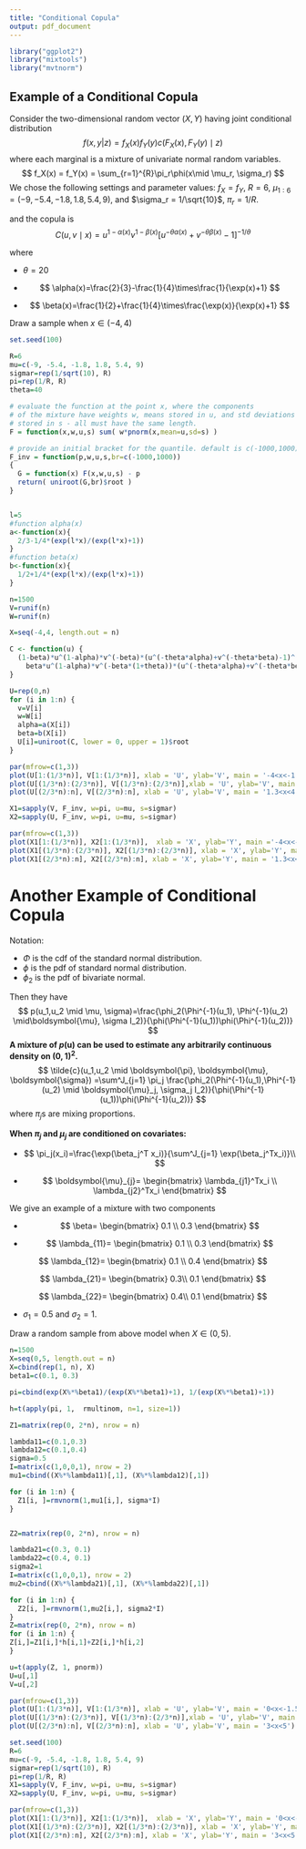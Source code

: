 ```yaml
---
title: "Conditional Copula"
output: pdf_document
---
```


```r
library("ggplot2")
library("mixtools")
library("mvtnorm")
```

## Example of a Conditional Copula


\def\mb #1{\boldsymbol{#1}}

Consider the two-dimensional random vector $(X, Y)$ having joint conditional distribution
$$
f(x,y|z)=f_X(x)f_Y(y)c(F_X(x),F_Y(y)\mid z)
$$
where each marginal is a mixture of univariate normal random variables.
$$
f_X(x) = f_Y(x) = \sum_{r=1}^{R}\pi_r\phi(x\mid \mu_r, \sigma_r)
$$
We chose the following settings and parameter values: $f_X = f_Y$, $R = 6$, $\mu_{1:6} = (-9, -5.4, -1.8, 1.8, 5.4, 9)$, and $\sigma_r = 1/\sqrt{10}$, $\pi_r = 1/R$.

and the copula is
$$
C(u,v \mid x )=u^{1-\alpha(x)}v^{1-\beta(x)}[u^{-\theta\alpha(x)}+v^{-\theta\beta(x)}-1]^{-1/\theta}
$$

where 

- $\theta=20$

- $$
  \alpha(x)=\frac{2}{3}-\frac{1}{4}\times\frac{1}{\exp(x)+1}
  $$

  

- $$
  \beta(x)=\frac{1}{2}+\frac{1}{4}\times\frac{\exp(x)}{\exp(x)+1}
  $$



Draw a sample when $x\in (-4,4)$

```r

set.seed(100)

R=6
mu=c(-9, -5.4, -1.8, 1.8, 5.4, 9)
sigmar=rep(1/sqrt(10), R)
pi=rep(1/R, R)
theta=40

# evaluate the function at the point x, where the components 
# of the mixture have weights w, means stored in u, and std deviations
# stored in s - all must have the same length.
F = function(x,w,u,s) sum( w*pnorm(x,mean=u,sd=s) )

# provide an initial bracket for the quantile. default is c(-1000,1000). 
F_inv = function(p,w,u,s,br=c(-1000,1000))
{
  G = function(x) F(x,w,u,s) - p
  return( uniroot(G,br)$root ) 
}


l=5
#function alpha(x)
a<-function(x){
  2/3-1/4*(exp(l*x)/(exp(l*x)+1))
}
#function beta(x)
b<-function(x){
  1/2+1/4*(exp(l*x)/(exp(l*x)+1))
}

n=1500
V=runif(n)
W=runif(n)

X=seq(-4,4, length.out = n)

C <- function(u) {
  (1-beta)*u^(1-alpha)*v^(-beta)*(u^(-theta*alpha)+v^(-theta*beta)-1)^(-1/theta)+
    beta*u^(1-alpha)*v^(-beta*(1+theta))*(u^(-theta*alpha)+v^(-theta*beta)-1)^(-1/theta-1)-w
}

U=rep(0,n)
for (i in 1:n) {
  v=V[i]
  w=W[i]
  alpha=a(X[i])
  beta=b(X[i])
  U[i]=uniroot(C, lower = 0, upper = 1)$root
}
```


```r
par(mfrow=c(1,3))
plot(U[1:(1/3*n)], V[1:(1/3*n)], xlab = 'U', ylab='V', main = '-4<x<-1.3')
plot(U[(1/3*n):(2/3*n)], V[(1/3*n):(2/3*n)],xlab = 'U', ylab='V', main = '-1.3<x<1.3')
plot(U[(2/3*n):n], V[(2/3*n):n], xlab = 'U', ylab='V', main = '1.3<x<4')
```


```r
X1=sapply(V, F_inv, w=pi, u=mu, s=sigmar)
X2=sapply(U, F_inv, w=pi, u=mu, s=sigmar)

par(mfrow=c(1,3))
plot(X1[1:(1/3*n)], X2[1:(1/3*n)],  xlab = 'X', ylab='Y', main ='-4<x<-1.3')
plot(X1[(1/3*n):(2/3*n)], X2[(1/3*n):(2/3*n)], xlab = 'X', ylab='Y', main =  '-1.3<x<1.3')
plot(X1[(2/3*n):n], X2[(2/3*n):n], xlab = 'X', ylab='Y', main = '1.3<x<4')
```


# Another Example of Conditional Copula

Notation:

- $\Phi$ is the cdf of the standard normal distribution. 
- $\phi$ is the pdf of standard normal distribution.
- $\phi_2$ is the pdf of bivariate normal.

Then they have
$$
p(u_1,u_2 \mid \mu, \sigma)=\frac{\phi_2(\Phi^{-1}(u_1), \Phi^{-1}(u_2)  \mid\mb\mu, \sigma I_2)}{\phi(\Phi^{-1}(u_1))\phi(\Phi^{-1}(u_2))}
$$
**A mixture of $p(\mb u)$ can be used to estimate any arbitrarily continuous density on $(0,1)^2$.**
$$
\tilde{c}(u_1,u_2 \mid \mb \pi, \mb \mu, \mb \sigma) =\sum^J_{j=1} \pi_j \frac{\phi_2(\Phi^{-1}(u_1),\Phi^{-1}(u_2)  \mid \mb\mu_j, \sigma_j I_2)}{\phi(\Phi^{-1}(u_1))\phi(\Phi^{-1}(u_2))}
$$
where $\pi_j$s are mixing proportions.



**When $\pi_j$ and $\mu_j$  are conditioned on covariates:**

- $$
  \pi_j(x_i)=\frac{\exp(\beta_j^T x_i)}{\sum^J_{j=1} \exp(\beta_j^Tx_i)}\\
  $$

- $$
  \mb\mu_{j}=
  \begin{bmatrix}
  \lambda_{j1}^Tx_i \\
  \lambda_{j2}^Tx_i 
  \end{bmatrix}
  $$



We give an example  of a mixture with two components

- $$
  \beta=
  \begin{bmatrix}
  0.1 \\
  0.3
  \end{bmatrix}
  $$

  

- $$
  \lambda_{11}=
  \begin{bmatrix}
  0.1 \\
  0.3
  \end{bmatrix}
 $$
 
 $$
  \lambda_{12}=
  \begin{bmatrix}
  0.1 \\
  0.4
  \end{bmatrix}
  $$

  $$
  \lambda_{21}=
  \begin{bmatrix}
  0.3\\
  0.1 
  \end{bmatrix}
  $$
  
  $$
  \lambda_{22}=
  \begin{bmatrix}
  0.4\\
  0.1 
  \end{bmatrix}
  $$

- $\sigma_1=0.5$ and $\sigma_2=1$.

Draw a random sample from above model when $X\in(0, 5)$.

```r
n=1500
X=seq(0,5, length.out = n)
X=cbind(rep(1, n), X)
beta1=c(0.1, 0.3)

pi=cbind(exp(X%*%beta1)/(exp(X%*%beta1)+1), 1/(exp(X%*%beta1)+1))

h=t(apply(pi, 1,  rmultinom, n=1, size=1))

Z1=matrix(rep(0, 2*n), nrow = n)

lambda11=c(0.1,0.3)
lambda12=c(0.1,0.4)
sigma=0.5
I=matrix(c(1,0,0,1), nrow = 2)
mu1=cbind((X%*%lambda11)[,1], (X%*%lambda12)[,1])

for (i in 1:n) {
  Z1[i, ]=rmvnorm(1,mu1[i,], sigma*I)
}


Z2=matrix(rep(0, 2*n), nrow = n)

lambda21=c(0.3, 0.1)
lambda22=c(0.4, 0.1)
sigma2=1
I=matrix(c(1,0,0,1), nrow = 2)
mu2=cbind((X%*%lambda21)[,1], (X%*%lambda22)[,1])

for (i in 1:n) {
  Z2[i, ]=rmvnorm(1,mu2[i,], sigma2*I)
}
Z=matrix(rep(0, 2*n), nrow = n)
for (i in 1:n) {
Z[i,]=Z1[i,]*h[i,1]+Z2[i,]*h[i,2]
}

u=t(apply(Z, 1, pnorm))
U=u[,1]
V=u[,2]

par(mfrow=c(1,3))
plot(U[1:(1/3*n)], V[1:(1/3*n)], xlab = 'U', ylab='V', main = '0<x<-1.5')
plot(U[(1/3*n):(2/3*n)], V[(1/3*n):(2/3*n)],xlab = 'U', ylab='V', main = '1.5<x<3')
plot(U[(2/3*n):n], V[(2/3*n):n], xlab = 'U', ylab='V', main = '3<x<5')
```


```r
set.seed(100)
R=6
mu=c(-9, -5.4, -1.8, 1.8, 5.4, 9)
sigmar=rep(1/sqrt(10), R)
pi=rep(1/R, R)
X1=sapply(V, F_inv, w=pi, u=mu, s=sigmar)
X2=sapply(U, F_inv, w=pi, u=mu, s=sigmar)

par(mfrow=c(1,3))
plot(X1[1:(1/3*n)], X2[1:(1/3*n)],  xlab = 'X', ylab='Y', main = '0<x<-1.5')
plot(X1[(1/3*n):(2/3*n)], X2[(1/3*n):(2/3*n)], xlab = 'X', ylab='Y', main = '1.5<x<3')
plot(X1[(2/3*n):n], X2[(2/3*n):n], xlab = 'X', ylab='Y', main = '3<x<5')
```